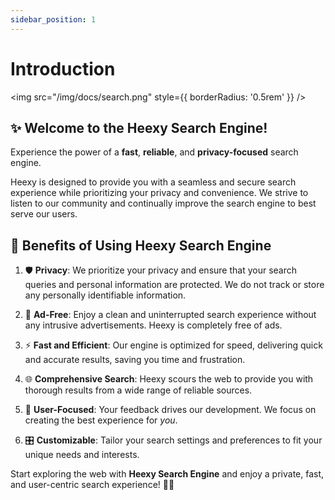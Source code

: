 ---
sidebar_position: 1
---
# Introduction
<img src="/img/docs/search.png" style={{ borderRadius: '0.5rem' }} />

## ✨ Welcome to the Heexy Search Engine!

Experience the power of a **fast**, **reliable**, and **privacy-focused** search engine.

Heexy is designed to provide you with a seamless and secure search experience while prioritizing your privacy and convenience. We strive to listen to our community and continually improve the search engine to best serve our users.

## 🌟 Benefits of Using Heexy Search Engine

1. 🛡️ **Privacy**: We prioritize your privacy and ensure that your search queries and personal information are protected. We do not track or store any personally identifiable information.

2. 🚫 **Ad-Free**: Enjoy a clean and uninterrupted search experience without any intrusive advertisements. Heexy is completely free of ads.

3. ⚡ **Fast and Efficient**: Our engine is optimized for speed, delivering quick and accurate results, saving you time and frustration.

4. 🌐 **Comprehensive Search**: Heexy scours the web to provide you with thorough results from a wide range of reliable sources.

5. 🙌 **User-Focused**: Your feedback drives our development. We focus on creating the best experience for *you*.

6. 🎛️ **Customizable**: Tailor your search settings and preferences to fit your unique needs and interests.

Start exploring the web with **Heexy Search Engine** and enjoy a private, fast, and user-centric search experience! 🔎🚀